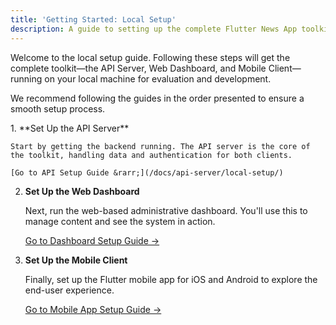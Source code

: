 ```yaml
---
title: 'Getting Started: Local Setup'
description: A guide to setting up the complete Flutter News App toolkit on your local machine.
---
```



Welcome to the local setup guide. Following these steps will get the complete toolkit—the API Server, Web Dashboard, and Mobile Client—running on your local machine for evaluation and development.

We recommend following the guides in the order presented to ensure a smooth setup process.

<Steps>
1.  **Set Up the API Server**

    Start by getting the backend running. The API server is the core of the toolkit, handling data and authentication for both clients.

    [Go to API Setup Guide &rarr;](/docs/api-server/local-setup/)

2.  **Set Up the Web Dashboard**

    Next, run the web-based administrative dashboard. You'll use this to manage content and see the system in action.

    [Go to Dashboard Setup Guide &rarr;](/docs/web-dashboard/local-setup/)

3.  **Set Up the Mobile Client**

    Finally, set up the Flutter mobile app for iOS and Android to explore the end-user experience.

    [Go to Mobile App Setup Guide &rarr;](/docs/mobile-client/local-setup/)
</Steps>
